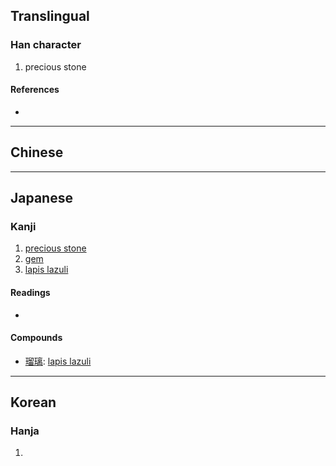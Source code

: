 {{character info/new}}
==Translingual==

===Han character===
{{Han char|rn=96|rad=玉|as=10|sn=14|four=|canj=MGHHW|ids=⿰𤣩留}}

# precious stone

====References====
* {{Han ref|kx=0738.190|dkj=21143|dj=1149.040|hdz=21132.040|uh=7460|ud=29792}}

----

==Chinese==
{{zh-see|琉|v}}

----

==Japanese==

===Kanji===
{{ja-kanji|grade=|rs=玉10}}

# [[precious stone]]
# [[gem]]
# [[lapis lazuli]]

====Readings====
* {{ja-readings|goon=[[る]] (ru)|kun=|nanori=}}

====Compounds====
* [[瑠璃]]: [[lapis lazuli]]

----

==Korean==

===Hanja===
{{ko-hanja|hangeul=[[류]]>[[유]]|eumhun=|rv=ryu>yu|mr=ryu>yu|y=lyu>yu}}

# {{defn|lang=ko|sort=玉10}}